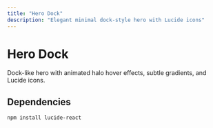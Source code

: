 ```yaml
---
title: "Hero Dock"
description: "Elegant minimal dock-style hero with Lucide icons"
---
```



# Hero Dock

Dock-like hero with animated halo hover effects, subtle gradients, and Lucide icons.

<ComponentWithInstallation 
  component={HeroDock}
  scale={0.6}
  componentName="hero-dock"
  componentPath="registry/default/hero-dock.tsx"
/>

## Dependencies

```bash
npm install lucide-react
```
